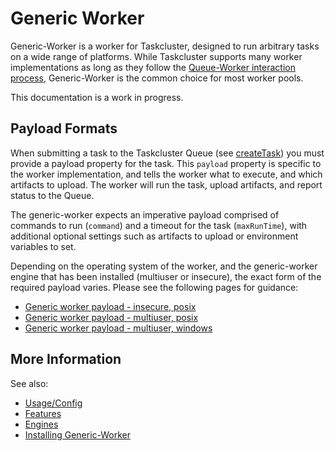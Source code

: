 # Generic Worker

Generic-Worker is a worker for Taskcluster, designed to run arbitrary tasks on a wide range of platforms.
While Taskcluster supports many worker implementations as long as they follow the [Queue-Worker interaction process](/docs/reference/platform/queue/worker-interaction), Generic-Worker is the common choice for most worker pools.

This documentation is a work in progress.

## Payload Formats

When submitting a task to the Taskcluster Queue (see [createTask](/docs/reference/platform/queue/api#createTask)) you must provide a payload property for the task.
This `payload` property is specific to the worker implementation, and tells the worker what to execute, and which artifacts to upload.
The worker will run the task, upload artifacts, and report status to the Queue.

The generic-worker expects an imperative payload comprised of commands to run (`command`) and a timeout for the task (`maxRunTime`), with additional optional settings such as artifacts to upload or environment variables to set.

Depending on the operating system of the worker, and the generic-worker engine that has been installed (multiuser or insecure), the exact form of the required payload varies.
Please see the following pages for guidance:

<!-- BEGIN PAYLOAD LINKS -->
 * [Generic worker payload - insecure, posix](/docs/reference/workers/generic-worker/insecure-posix-payload)
 * [Generic worker payload - multiuser, posix](/docs/reference/workers/generic-worker/multiuser-posix-payload)
 * [Generic worker payload - multiuser, windows](/docs/reference/workers/generic-worker/multiuser-windows-payload)
<!-- END PAYLOAD LINKS -->

## More Information

See also:
* [Usage/Config](/docs/reference/workers/generic-worker/usage)
* [Features](/docs/reference/workers/generic-worker/features)
* [Engines](/docs/reference/workers/generic-worker/engines)
* [Installing Generic-Worker](/docs/reference/workers/generic-worker/installing)
